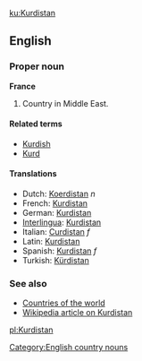 [[ku:Kurdistan]]
==English==
===Proper noun===
'''France'''

# Country in Middle East. 

====Related terms====
*[[Kurdish]]
*[[Kurd]]

====Translations====
*Dutch: [[Koerdistan]] ''n''
*French: [[Kurdistan]] 
*German: [[Kurdistan]]
*[[Interlingua]]: [[Kurdistan]]
*Italian: [[Curdistan]] ''f''
*Latin: [[Kurdistan]]
*Spanish: [[Kurdistan]] ''f''
*Turkish: [[Kürdistan]]

===See also===
*[[Countries of the world]]
*[[w:Kurdistan|Wikipedia article on Kurdistan]]
[[pl:Kurdistan]]
[[Category:English country nouns]]